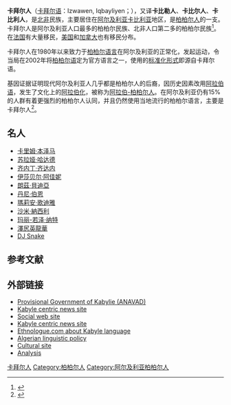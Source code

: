{{noteTA
|1=zh-cn:柏柏尔;zh-tw:柏柏;
}}

{{Infobox ethnic group|
| group            = 卡拜尔人
| image            = WomanOfKabyleXIX-haik.jpg
| regions          = [[卡比利亚|卡比利亚]]
| population       = 约700万<ref name="creb">{{cite web | url=http://www.centrederechercheberbere.fr/kabyle.html | title=Kabyles around the world | access-date=2012-07-15 | archive-date=2017-08-06 | archive-url=https://web.archive.org/web/20170806080156/http://www.centrederechercheberbere.fr/kabyle.html | dead-url=no }}</ref>
| region1          = {{flag|Algeria}}
| pop1             = 约550万<ref name="creb" />
| region2          = {{Flag|France}}
| pop2             = 100万以上<ref name="creb" />
| langs            = [[卡拜爾語|卡拜爾語]]、[[法语|法语]]、[[阿拉伯语|阿拉伯语]]<ref>{{cite book|last1=Frawley|first1=William J.|title=International Encyclopedia of Linguistics: AAVE - Esperanto, Volume 1|date=2003|publisher=Oxford University Press|isbn=978-0195139778|page=221|url=https://www.google.com/books?id=sl_dDVctycgC&pg=PA221|access-date=2017-12-21}}</ref>
| rels             = [[伊斯兰教|伊斯兰教]]为主
| native_name      = Iqbayliyen
| native_name_lang = kab
| related_groups   = 
| image_caption    = 卡拜尔女子
}}
'''卡拜尔人'''（[[卡拜尔语|卡拜尔语]]：Izwawen, Iqbayliyen；{{lang-fr|Kabyles}}），又译'''卡比勒人'''、'''卡比尔人'''、'''卡比利人'''，是[[北非|北非]]民族，主要居住在[[阿尔及利亚|阿尔及利亚]][[卡比利亚|卡比利亚]]地区，是[[柏柏尔人|柏柏尔人]]的一支。卡拜尔人是阿尔及利亚人口最多的柏柏尔民族、北非人口第二多的柏柏尔民族<ref>{{Cite web | url=https://www.aljazeera.com/indepth/opinion/2013/02/201321913479263624.html | title=The Kabyle Berbers, AQIM and the search for peace in Algeria | Algeria | al Jazeera | access-date=2021-01-22 | archive-date=2020-08-02 | archive-url=https://web.archive.org/web/20200802200541/https://www.aljazeera.com/indepth/opinion/2013/02/201321913479263624.html | dead-url=no }}</ref>。在[[法国|法国]]有大量移民，[[美国|美国]]和[[加拿大|加拿大]]也有移民分布。

卡拜尔人在1980年以来致力于[[柏柏尔语族|柏柏尔语言]]在阿尔及利亚的正常化，发起{{le|柏柏尔之春|Berber Spring}}运动，令当局在2002年将[[柏柏尔语|柏柏尔语]]定为官方语言之一，使用的[[标准阿尔及利亚柏柏尔语|标准化形式]]即源自卡拜尔语。

基因证据证明现代阿尔及利亚人几乎都是柏柏尔人的后裔，因历史因素改用[[阿拉伯语|阿拉伯语]]，发生了文化上的[[阿拉伯化|阿拉伯化]]，被称为[[阿拉伯-柏柏尔人|阿拉伯-柏柏尔人]]。在阿尔及利亚仍有15%的人群有着更强烈的柏柏尔人认同，并且仍然使用当地流行的柏柏尔语言，主要是卡拜尔人<ref name="AlgeriaFactbook">{{cite web |url=https://www.cia.gov/library/publications/the-world-factbook/geos/ag.html |title=The World Factbook – Algeria |publisher=Central Intelligence Agency |date=4 December 2013 |access-date=2013-12-24 |archive-url=https://web.archive.org/web/20070612211925/https://www.cia.gov/library/publications/the-world-factbook/geos/ag.html |archive-date=2007-06-12 |dead-url=no }}</ref>。

== 名人 ==
* [[卡里姆·本泽马|卡里姆·本泽马]]
* [[苏拉娅·哈达德|苏拉娅·哈达德]]
* [[齐内丁·齐达内|齐内丁·齐达内]]
*[[伊莎贝尔·阿佳妮|伊莎贝尔·阿佳妮]] 
*[[朗茲·貝迪亞|朗茲·貝迪亞]]
*[[丹尼·伯恩|丹尼·伯恩]] 
*[[瑪莉安·歌迪雅|瑪莉安·歌迪雅]]
*[[沙米·納西利|沙米·納西利]] 
*[[玛丽-若泽·纳特|玛丽-若泽·纳特]] 
*[[澤尻英龍華|澤尻英龍華]]
*[[DJ蛇王|DJ Snake]]

== 参考文献 ==
{{reflist}}

== 外部链接 ==
{{Commons category|Kabyle people}}
{{EB1911 Poster|Kabyles}}
* [http://www.kabylia-gov.org/?lang=en/ Provisional Government of Kabylie (ANAVAD)] {{Wayback|url=http://www.kabylia-gov.org/?lang=en%2F |date=20210129053450 }}
* [http://www.tamurt.info/ Kabyle centric news site] {{Wayback|url=http://www.tamurt.info/ |date=20210219090900 }}
* [https://web.archive.org/web/20060615135402/http://kabylia.info/index.php/Main_Page Social web site]
* [http://www.kabyles.com/ Kabyle centric news site] {{Wayback|url=http://www.kabyles.com/ |date=20121027214123 }}
* [http://www.ethnologue.com/show_language.asp?code=kab Ethnologue.com about Kabyle language] {{Wayback|url=http://www.ethnologue.com/show_language.asp?code=kab |date=20190926183354 }}
* [http://www.tlfq.ulaval.ca/axl/afrique/algerie-4Berberes_ling.htm Algerian linguistic policy] {{Wayback|url=http://www.tlfq.ulaval.ca/axl/afrique/algerie-4Berberes_ling.htm |date=20060428181424 }}
* [http://www.kabyle.com/ Cultural site] {{Wayback|url=http://www.kabyle.com/ |date=20191017224548 }}
* [https://web.archive.org/web/20100113151627/http://www.north-of-africa.com/ Analysis]
{{authority control}}
[[Category:卡拜尔人|]]
[[Category:柏柏尔人|Category:柏柏尔人]]
[[Category:阿尔及利亚柏柏尔人|Category:阿尔及利亚柏柏尔人]]